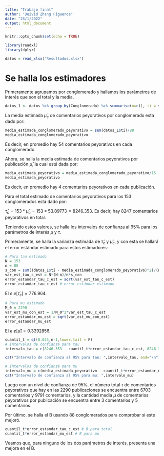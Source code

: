 ```yaml
---
title: "Trabajo final"
author: "Deivid Zhang Figueroa"
date: "28/1/2022"
output: html_document
---
```


```r
knitr::opts_chunk$set(echo = TRUE)
```


```r
library(readxl)
library(dplyr)
```


```r
datos = read_xlsx("Resultados.xlsx")
```

# Se halla los estimadores
Primeramente agrupamos por conglomerado y hallamos los parámetros de interés que son el total y la media.
```r
datos_1 <- datos %>% group_by(Conglomerado) %>% summarise(n=n(), ti = sum(Peyorativos), mui = sum(Peyorativos)/n())
```

La media estimada $\hat{\mu}_{c}$ de comentarios peyorativos por conglomerado está dado por:
```r
media_estimada_conglomerado_peyorativo = sum(datos_1$ti)/88
media_estimada_conglomerado_peyorativo
```
Es decir, en promedio hay 54 comentarios peyorativos en cada conglomerado.

Ahora, se halla la media estimada de comentarios peyorativos por publicación $\hat{\mu}$, la cual está dada por:
```r
media_estimada_peyorativo = media_estimada_conglomerado_peyorativo/15
media_estimada_peyorativo
```
Es decir, en promedio hay 4 comentarios peyorativos en cada publicación.

Para el total estimado de comentarios peyorativos para los 153 conglomerados está dado por:

$\hat{\tau}_{c} = 153*\hat{\mu}_{c} = 153*53.89773 = 8246.353$. Es decir, hay 8247 comentarios peyorativos en total.

Teniendo estos valores, se halla los intervalos de confianza al 95% para los parámetros de interés $\mu$ y $\tau$.

Primeramente, se halla la varianza estimada de $\hat{\tau}_c$ y $\hat{\mu}_c$, y con esta se hallará el error estándar estimado para estos estimadores:

```r
# Para tau estimado
N = 153
n = 88
s_con = sum((datos_1$ti - media_estimada_conglomerado_peyorativo)^2)/(n-1)
var_est_tau_c_est = N*(N-n)/n*s_con
error_estandar_tau_c_est = sqrt(var_est_tau_c_est)
error_estandar_tau_c_est # error estándar estimado
```

El $e.e[\hat{\tau}_c] = 776.964$.

```r
# Para mu estimado
M_0 = 2290
var_est_mu_con_est = 1/M_0^2*var_est_tau_c_est
error_estandar_mu_est = sqrt(var_est_mu_con_est)
error_estandar_mu_est
```

El $e.e[\hat{\mu}] = 0.3392856$.

```r
cuantil_t = qt(0.025,n-1,lower.tail = F)
# Intervalos de confianza para tau
intervalo_tau = c(8246.353 - cuantil_t*error_estandar_tau_c_est, 8246.353 + cuantil_t*error_estandar_tau_c_est)

cat("Intervalo de confianza al 95% para tau: ",intervalo_tau, end="\n")

# Intervalos de confianza para mu
intervalo_mu = c(media_estimada_peyorativo - cuantil_t*error_estandar_mu_est, media_estimada_peyorativo + cuantil_t*error_estandar_mu_est)
cat("Intervalo de confianza al 95% para mu: ",intervalo_mu)
```

Luego con un nivel de confianza de 95%, el número total $\tau$ de comentarios peyorativos que hay en las 2290 publicaciones se encuentra entre 6703 comentarios y 9791 comentarios, y la cantidad media $\mu$ de comentarios peyorativos por publicación se encuentra entre 3 comentarios y 5 comentarios.


Por último, se halla el B usando 88 conglomerados para comprobar si este mejoró.

```r
cuantil_t*error_estandar_tau_c_est # B para total
cuantil_t*error_estandar_mu_est # B para mu
```
Veamos que, para ninguno de los dos parámetros de interés, presenta una mejora en el B.
